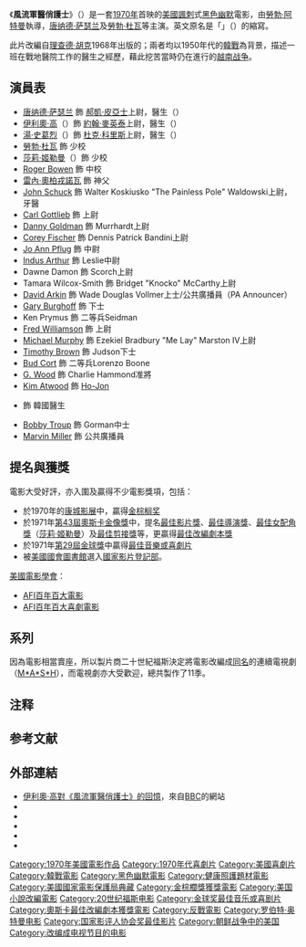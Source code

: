 {{For|同名電視劇|風流軍醫俏護士 (電視劇)}}

{{noteTA
|T=zh-tw:外科醫生 (電影); zh-hk:風流軍醫俏護士; zh-hans:陆军野战医院;
|1=zh-tw:外科醫生; zh-hk:風流軍醫俏護士; zh-hans:陆军野战医院;
|G1=Show
|G2=Movie
}}

{{Infobox Film  
| name           = 風流軍醫俏護士
| original_name = MASH
| image          = MASHfilmposter.jpg
| image_size     = 225px
| caption        = 電影於戲院上映時的海報
| director       = [[勞勃·阿特曼|勞勃·阿特曼]]
| producer       = [[Ingo_Preminger|Ingo Preminger]]
| writer         = '''[[MASH:_A_Novel_About_Three_Army_Doctors|原著]]'''：[[H._Richard_Hornberger|Richard Hooker]]<br>'''劇本'''：[[Ring_Lardner,_Jr.|Ring Lardner, Jr.]]
| starring       = [[唐纳德·萨瑟兰|唐纳德·萨瑟兰]]<br>[[伊利奧·高|伊利奧·高]]<small>（{{link-en|艾略特·古尔德|Elliott Gould}}）</small><br>[[湯·史葛烈|湯·史葛烈]]<small>（{{link-en|汤姆·斯凯里特|Tom Skerritt}}）</small><br>[[勞勃·杜瓦|勞勃·杜瓦]]<br>[[莎莉·姬勒曼|莎莉·姬勒曼]]<small>（{{link-en|萨莉·凯勒曼|Sally Kellerman}}）</small>
| music          = [[Johnny_Mandel|Johnny Mandel]]
| cinematography = Harold E. Stine
| editing        = Danford B. Greene
| studio         = Aspen Productions<br>Ingo Preminger Productions
| distributor    = [[二十世紀福斯|二十世紀福斯]]
| released       = {{start date|1970|1|25}}
| runtime        = 116分鐘
| country        = {{USA}}
| language       = 英語
| budget         = $3百50萬[[美元|美元]]
| gross          = $81,600,000
| cn_name        = 陆军野战医院
| hk_name        = 風流軍醫俏護士
| tw_name        = 外科醫生
}}

《'''風流軍醫俏護士'''》（{{lang-en|MASH}}）是一套[[1970年電影|1970年]]首映的[[美國電影|美國]][[諷刺|諷刺]]式[[黑色幽默|黑色幽默]]電影，由[[勞勃·阿特曼|勞勃·阿特曼]]執導，[[唐纳德·萨瑟兰|唐纳德·萨瑟兰]]及[[勞勃·杜瓦|勞勃·杜瓦]]等主演。英文原名是「{{link-en|陸軍流動外科醫院|Mobile Army Surgical Hospital}}」（{{lang|en|Mobile Army Surgical Hospital}}）的縮寫。

此片改編自[[理查德·胡克|理查德·胡克]]1968年出版的{{le|有關三個陸軍醫官的小說|MASH: A Novel About Three Army Doctors|同名小說}}；兩者均以1950年代的[[韓戰|韓戰]]為背景，描述一班在戰地醫院工作的醫生之經歷，藉此挖苦當時仍在進行的[[越南战争|越南战争]]。

== 演員表 ==
* [[唐纳德·萨瑟兰|唐纳德·萨瑟兰]] 飾 [[郝凱·皮亞士|郝凱·皮亞士]]上尉，醫生（{{link-en|鹰眼皮尔斯|Hawkeye Pierce}}）
* [[伊利奧·高|伊利奧·高]]（{{link-en|艾略特·古尔德|Elliott Gould}}）飾 [[約翰·麥英泰|約翰·麥英泰]]上尉，醫生（{{link-en|捕兽者约翰·麦金太尔|Trapper John McIntyre}}）
* [[湯·史葛烈|湯·史葛烈]]（{{link-en|汤姆·斯凯里特|Tom Skerritt}}）飾 [[杜克·科里斯|杜克·科里斯]]上尉，醫生（{{link-en|奥古斯都·贝德福德·杜克·佛利斯特|Capt. Augustus Bedford "Duke" Forrest}}）
* [[勞勃·杜瓦|勞勃·杜瓦]] 飾 {{link-en|弗兰克·伯恩斯|Major Frank Burns}}少校
* [[莎莉·姬勒曼|莎莉·姬勒曼]]（{{link-en|萨莉·凯勒曼|Sally Kellerman}}）飾 {{link-en|玛格利特·霍利亨|Margaret Houlihan}}少校<!--this name is correct; please see the discussion on the talk page before summarily changing it to the incorrect O'Houlihan-->
* [[Roger_Bowen|Roger Bowen]] 飾 {{link-en|亨利·布莱克|Henry Blake}}中校
* [[雷內·奧柏戎諾瓦|雷內·奧柏戎諾瓦]] 飾 {{link-en|约翰·帕特里克·弗朗西斯·马尔卡希|Father John Patrick Francis Mulcahy}}神父
* [[John_Schuck|John Schuck]] 飾 Walter Koskiusko "The Painless Pole" Waldowski上尉，牙醫
* [[Carl_Gottlieb|Carl Gottlieb]] 飾 {{link-en|约翰·布拉克|Ugly John}}上尉
* [[Danny_Goldman|Danny Goldman]] 飾 Murrhardt上尉
* [[Corey_Fischer|Corey Fischer]] 飾 Dennis Patrick Bandini上尉
* [[Jo_Ann_Pflug|Jo Ann Pflug]] 飾 {{link-en|玛丽亚·施耐德|Lt. Maria "Dish" Schneider}}中尉
* [[Indus_Arthur|Indus Arthur]] 飾 Leslie中尉
* Dawne Damon 飾 Scorch上尉
* Tamara Wilcox-Smith 飾 Bridget "Knocko" McCarthy上尉
* [[David_Arkin|David Arkin]] 飾 Wade Douglas Vollmer上士/公共廣播員（PA Announcer）{{NoteTag|在電影中，科里斯叫他"Lee"。}}
* [[Gary_Burghoff|Gary Burghoff]] 飾 {{link-en|沃尔特·拉达尔·欧蕾利|Radar O'Reilly}}下士
* Ken Prymus 飾 二等兵Seidman
* [[Fred_Williamson|Fred Williamson]] 飾 {{link-en|奥利弗·哈蒙·琼斯|Spearchucker Jones}}上尉
* [[Michael_Murphy_(actor)|Michael Murphy]] 飾 Ezekiel Bradbury "Me Lay" Marston IV上尉
* [[Timothy_Brown_(actor)|Timothy Brown]] 飾 Judson下士
* [[Bud_Cort|Bud Cort]] 飾 二等兵Lorenzo Boone
* [[G._Wood|G. Wood]] 飾 Charlie Hammond准將
* [[Kim_Atwood|Kim Atwood]] 飾 [[Ho-Jon|Ho-Jon]]
* {{Link-en|戴爾·石本|Dale Ishimoto}} 飾 韓國醫生
* [[Bobby_Troup|Bobby Troup]] 飾 Gorman中士
* [[Marvin_Miller|Marvin Miller]] 飾 公共廣播員

==提名與獲獎==
電影大受好評，亦入圍及贏得不少電影獎項，包括：
*於1970年的[[康城影展|康城影展]]中，贏得[[金棕榈奖|金棕榈奖]]
*於1971年[[第43屆奧斯卡金像獎|第43屆]][[奧斯卡金像獎|奧斯卡金像獎]]中，提名[[奧斯卡最佳影片獎|最佳影片獎]]、[[奧斯卡最佳導演獎|最佳導演獎]]、[[奧斯卡最佳女配角獎|最佳女配角獎]]（[[莎莉·姬勒曼|莎莉·姬勒曼]]）及[[奧斯卡最佳剪接獎|最佳剪接獎]]等，更贏得[[奧斯卡最佳改編劇本獎|最佳改編劇本獎]]
*於1971年[[第29屆金球獎|第29屆]][[金球獎_(影視獎項)|金球獎]]中贏得[[金球獎最佳音樂或喜劇片|最佳音樂或喜劇片]]
*被[[國會圖書館_(美國)|美國國會圖書館]]選入[[國家影片登記部|國家影片登記部]]。

[[美國電影學會|美國電影學會]]：
*[[AFI百年百大電影|AFI百年百大電影]]
*[[AFI百年百大喜劇電影|AFI百年百大喜劇電影]]

==系列==
{{main|風流軍醫俏護士 (電視劇)}}
因為電影相當賣座，所以製片商二十世紀福斯決定將電影改編成[[風流軍醫俏護士_(電視劇)|同名]]的連續電視劇（[[風流軍醫俏護士_(電視劇)|M*A*S*H]]），而電視劇亦大受歡迎，總共製作了11季。

== 注释 ==
{{NoteFoot}}

== 参考文献 ==
{{Reflist}}

==外部連結==
* [http://www.bbc.co.uk/cult/ilove/years/1970/filmsclip.shtml 伊利奧·高對《風流軍醫俏護士》的回憶]，來自[[BBC|BBC]]的網站
* {{imdb title|0066026|風流軍醫俏護士}}
* {{tcmdb title|18646|風流軍醫俏護士}}
* {{douban|1292766|風流軍醫俏護士}}
* {{Amg movie|64361|風流軍醫俏護士}}
* {{mojo title|mash|風流軍醫俏護士}}

{{金棕櫚獎}}
{{金球獎最佳音樂及喜劇電影}}
{{國家影評人協會獎最佳影片}}

{{DEFAULTSORT:MASH}}
[[Category:1970年美國電影作品|Category:1970年美國電影作品]]
[[Category:1970年代喜劇片|Category:1970年代喜劇片]]
[[Category:美國喜劇片|Category:美國喜劇片]]
[[Category:韓戰電影|Category:韓戰電影]]
[[Category:黑色幽默電影|Category:黑色幽默電影]]
[[Category:健康照護題材電影|Category:健康照護題材電影]]
[[Category:美國國家電影保護局典藏|Category:美國國家電影保護局典藏]]
[[Category:金棕櫚獎獲獎電影|Category:金棕櫚獎獲獎電影]]
[[Category:美国小說改編電影|Category:美国小說改編電影]]
[[Category:20世纪福斯电影|Category:20世纪福斯电影]]
[[Category:金球奖最佳音乐或喜剧片|Category:金球奖最佳音乐或喜剧片]]
[[Category:奧斯卡最佳改編劇本獲獎電影|Category:奧斯卡最佳改編劇本獲獎電影]]
[[Category:反戰電影|Category:反戰電影]]
[[Category:罗伯特·奥特曼电影|Category:罗伯特·奥特曼电影]]
[[Category:国家影评人协会奖最佳影片|Category:国家影评人协会奖最佳影片]]
[[Category:朝鲜战争中的美国|Category:朝鲜战争中的美国]]
[[Category:改编成电视节目的电影|Category:改编成电视节目的电影]]